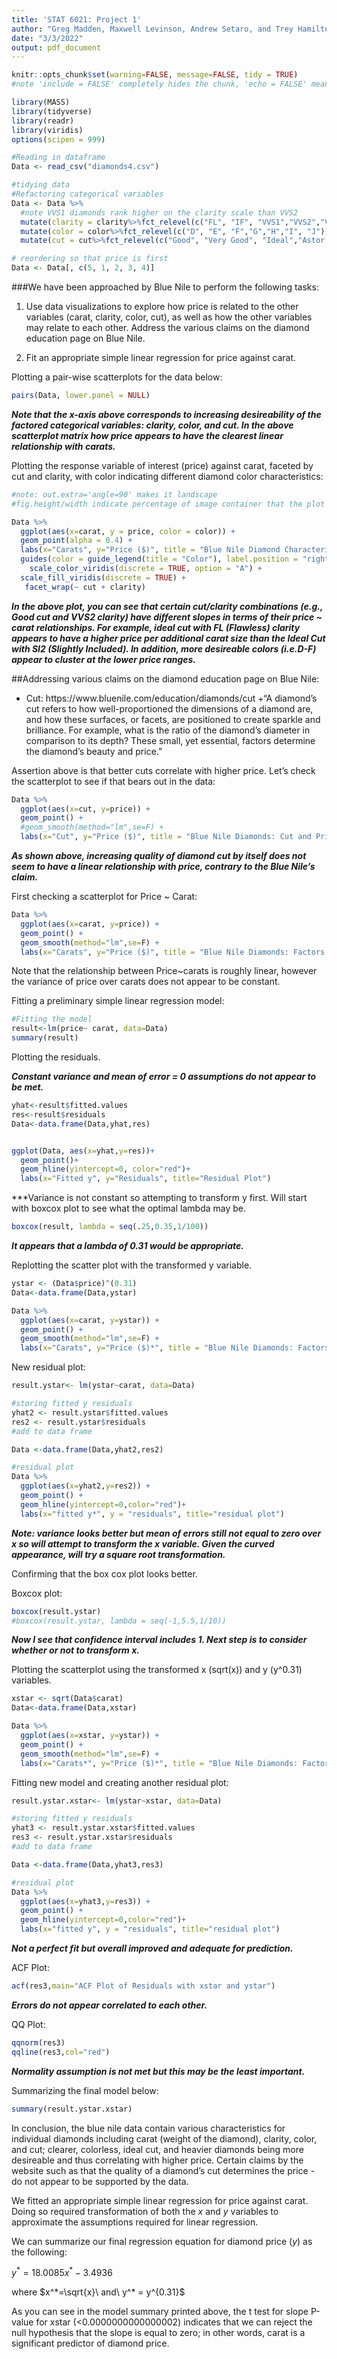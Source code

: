 ```yaml
---
title: 'STAT 6021: Project 1'
author: "Greg Madden, Maxwell Levinson, Andrew Setaro, and Trey Hamilton"
date: "3/3/2022"
output: pdf_document
---
```


```r
knitr::opts_chunk$set(warning=FALSE, message=FALSE, tidy = TRUE)
#note 'include = FALSE' completely hides the chunk, 'echo = FALSE' means to not include the code. 'message = FALSE' means you will not see any messages after it runs, 'results = 'hide'' hides the output, and 'warning = FALSE' hides any warnings. 
```

```r


library(MASS)
library(tidyverse)
library(readr)
library(viridis)
options(scipen = 999)
```


```r
#Reading in dataframe
Data <- read_csv("diamonds4.csv")

```


```r
#tidying data
#Refactoring categorical variables
Data <- Data %>%
  #note VVS1 diamonds rank higher on the clarity scale than VVS2
  mutate(clarity = clarity%>%fct_relevel(c("FL", "IF", "VVS1","VVS2","VS1","VS2", "SI1", "SI2"))) %>%
  mutate(color = color%>%fct_relevel(c("D", "E", "F","G","H","I", "J"))) %>%
  mutate(cut = cut%>%fct_relevel(c("Good", "Very Good", "Ideal","Astor Ideal")))

# reordering so that price is first
Data <- Data[, c(5, 1, 2, 3, 4)]
```

###We have been approached by Blue Nile to perform the following tasks:

1. Use data visualizations to explore how price is related to the other variables (carat, clarity, color, cut), as well as how the other variables may relate to each other. Address the various claims on the diamond education page on Blue Nile.

2. Fit an appropriate simple linear regression for price against carat.

\section{Description of the Data and Variables:}

Plotting a pair-wise scatterplots for the data below: 

```r
pairs(Data, lower.panel = NULL)
```

***Note that the x-axis above corresponds to increasing desireability of the factored categorical variables: clarity, color, and cut. In the above scatterplot matrix how price appears to have the clearest linear relationship with carats.  ***

Plotting the response variable of interest (price) against carat, faceted by cut and clarity, with color indicating different diamond color characteristics: 

```r
#note: out.extra='angle=90' makes it landscape
#fig.height/width indicate percentage of image container that the plot will assume

Data %>%
  ggplot(aes(x=carat, y = price, color = color)) +
  geom_point(alpha = 0.4) +
  labs(x="Carats", y="Price ($)", title = "Blue Nile Diamond Characteristics Influencing Price by Carat Size") +
  guides(color = guide_legend(title = "Color"), label.position = "right") +
    scale_color_viridis(discrete = TRUE, option = "A") +
  scale_fill_viridis(discrete = TRUE) +
   facet_wrap(~ cut + clarity) 

```


***In the above plot, you can see that certain cut/clarity combinations (e.g., Good cut and VVS2 clarity) have different slopes in terms of their price ~ carat relationships. For example, ideal cut with FL (Flawless) clarity appears to have a higher price per additional carat size than the Ideal Cut with SI2 (Slightly Included). In addition, more desireable colors (i.e.D-F) appear to cluster at the lower price ranges.***

##Addressing various claims on the diamond education page on Blue Nile: 

* Cut: https://www.bluenile.com/education/diamonds/cut
  +"A diamond’s cut refers to how well-proportioned the dimensions of a diamond are, and how these surfaces, or facets, are positioned to create sparkle and brilliance. For example, what is the ratio of the diamond’s diameter in comparison to its depth? These small, yet essential, factors determine the diamond’s beauty and price."

Assertion above is that better cuts correlate with higher price. Let's check the scatterplot to see if that bears out in the data: 

```r
Data %>%
  ggplot(aes(x=cut, y=price)) +
  geom_point() +
  #geom_smooth(method="lm",se=F) +
  labs(x="Cut", y="Price ($)", title = "Blue Nile Diamonds: Cut and Price") 
```

***As shown above, increasing quality of diamond cut by itself does not seem to have a linear relationship with price, contrary to the Blue Nile's claim. ***



\section{Description of how we fitted the regression of price against carat:}


First checking a scatterplot for Price ~ Carat: 


```r
Data %>%
  ggplot(aes(x=carat, y=price)) +
  geom_point() +
  geom_smooth(method="lm",se=F) +
  labs(x="Carats", y="Price ($)", title = "Blue Nile Diamonds: Factors Influencing Price") 
```

Note that the relationship between Price~carats is roughly linear, however the variance of price over carats does not appear to be constant. 


Fitting a preliminary simple linear regression model:  

```r
#Fitting the model
result<-lm(price~ carat, data=Data)
summary(result)
```

Plotting the residuals. 

***Constant variance and mean of error = 0 assumptions do not appear to be met.***

```r
yhat<-result$fitted.values
res<-result$residuals
Data<-data.frame(Data,yhat,res)


ggplot(Data, aes(x=yhat,y=res))+
  geom_point()+
  geom_hline(yintercept=0, color="red")+
  labs(x="Fitted y", y="Residuals", title="Residual Plot")
```

***Variance is not constant so attempting to transform y first. Will start with boxcox plot to see what the optimal lambda may be. 


```r
boxcox(result, lambda = seq(.25,0.35,1/100))
```

***It appears that a lambda of 0.31 would be appropriate.***


Replotting the scatter plot with the transformed y variable. 

```r
ystar <- (Data$price)^(0.31)
Data<-data.frame(Data,ystar)

Data %>%
  ggplot(aes(x=carat, y=ystar)) +
  geom_point() +
  geom_smooth(method="lm",se=F) +
  labs(x="Carats", y="Price ($)*", title = "Blue Nile Diamonds: Factors Influencing Price") 

```

New residual plot: 


```r
result.ystar<- lm(ystar~carat, data=Data)

#storing fitted y residuals
yhat2 <- result.ystar$fitted.values
res2 <- result.ystar$residuals
#add to data frame

Data <-data.frame(Data,yhat2,res2)

#residual plot
Data %>%
  ggplot(aes(x=yhat2,y=res2)) +
  geom_point() +
  geom_hline(yintercept=0,color="red")+
  labs(x="fitted y*", y = "residuals", title="residual plot")
```

***Note: variance looks better but mean of errors still not equal to zero over x so will attempt to transform the x variable. Given the curved appearance, will try a square root transformation.***

Confirming that the box cox plot looks better. 

Boxcox plot: 

```r

boxcox(result.ystar)
#boxcox(result.ystar, lambda = seq(-1,5.5,1/10))

```

***Now I see that confidence interval includes 1. Next step is to consider whether or not to transform x. ***

Plotting the scatterplot using the transformed x (sqrt(x)) and y (y^0.31) variables. 

```r
xstar <- sqrt(Data$carat)
Data<-data.frame(Data,xstar)

Data %>%
  ggplot(aes(x=xstar, y=ystar)) +
  geom_point() +
  geom_smooth(method="lm",se=F) +
  labs(x="Carats*", y="Price ($)*", title = "Blue Nile Diamonds: Factors Influencing Price (SLR Model)") 
```


Fitting new model and creating another residual plot: 

```r
result.ystar.xstar<- lm(ystar~xstar, data=Data)

#storing fitted y residuals
yhat3 <- result.ystar.xstar$fitted.values
res3 <- result.ystar.xstar$residuals
#add to data frame

Data <-data.frame(Data,yhat3,res3)

#residual plot
Data %>%
  ggplot(aes(x=yhat3,y=res3)) +
  geom_point() +
  geom_hline(yintercept=0,color="red")+
  labs(x="fitted y", y = "residuals", title="residual plot")
```

***Not a perfect fit but overall improved and adequate for prediction. ***



ACF Plot:


```r
acf(res3,main="ACF Plot of Residuals with xstar and ystar")

```

***Errors do not appear correlated to each other.  ***

QQ Plot:


```r
qqnorm(res3)
qqline(res3,col="red")
```

***Normality assumption is not met but this may be the least important.*** 


Summarizing the final model below:

```r
summary(result.ystar.xstar)

```



\section{Conclusions:}

In conclusion, the blue nile data contain various characteristics for individual diamonds including carat (weight of the diamond), clarity, color, and cut; clearer, colorless, ideal cut, and heavier diamonds being more desireable and thus correlating with higher price. Certain claims by the website such as that the quality of a diamond's cut determines the price - do not appear to be supported by the data.

We fitted an appropriate simple linear regression for price against carat. Doing so required transformation of both the $x$ and $y$ variables to approximate the assumptions required for linear regression.

We can summarize our final regression equation for diamond price ($y$) as the following: 

$y^* = 18.0085x^* -3.4936$ 

where $x^*=\sqrt{x}\ and\ y^* = y^{0.31}$

As you can see in the model summary printed above, the t test for slope P-value for xstar (<0.0000000000000002) indicates that we can reject the null hypothesis that the slope is equal to zero; in other words, carat is a significant predictor of diamond price. 

\section{Executive Summary:}



